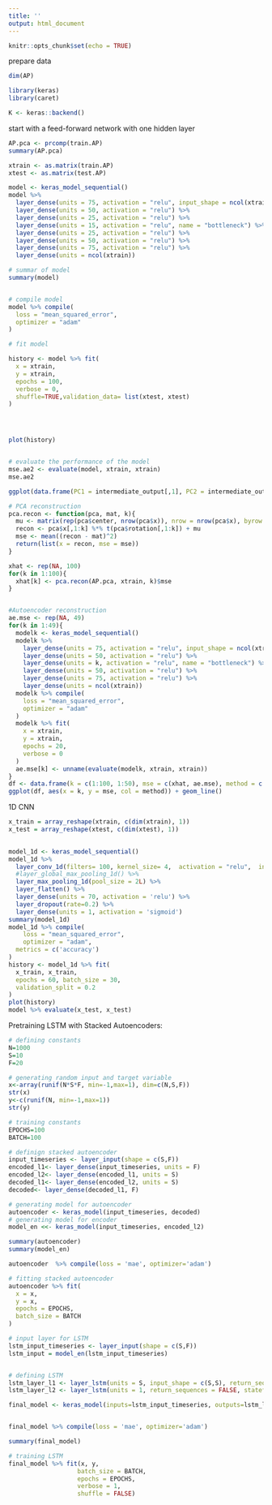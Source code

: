 ```yaml
---
title: ''
output: html_document
---
```


```r
knitr::opts_chunk$set(echo = TRUE)
```


prepare data
```r
dim(AP)

library(keras)
library(caret)

K <- keras::backend()
```


start with a feed-forward network with one hidden layer
```r

AP.pca <- prcomp(train.AP)
summary(AP.pca)

xtrain <- as.matrix(train.AP)
xtest <- as.matrix(test.AP)

model <- keras_model_sequential()
model %>%
  layer_dense(units = 75, activation = "relu", input_shape = ncol(xtrain)) %>%
  layer_dense(units = 50, activation = "relu") %>%
  layer_dense(units = 25, activation = "relu") %>%
  layer_dense(units = 15, activation = "relu", name = "bottleneck") %>%
  layer_dense(units = 25, activation = "relu") %>%
  layer_dense(units = 50, activation = "relu") %>%
  layer_dense(units = 75, activation = "relu") %>%
  layer_dense(units = ncol(xtrain))

# summar of model
summary(model) 


# compile model
model %>% compile(
  loss = "mean_squared_error", 
  optimizer = "adam"
)

# fit model

history <- model %>% fit(
  x = xtrain, 
  y = xtrain, 
  epochs = 100,
  verbose = 0,
  shuffle=TRUE,validation_data= list(xtest, xtest)
)




plot(history)


# evaluate the performance of the model
mse.ae2 <- evaluate(model, xtrain, xtrain)
mse.ae2

```


```r
ggplot(data.frame(PC1 = intermediate_output[,1], PC2 = intermediate_output[,2]), aes(x = PC1, y = PC2)) + geom_point()
```


```r
# PCA reconstruction
pca.recon <- function(pca, mat, k){
  mu <- matrix(rep(pca$center, nrow(pca$x)), nrow = nrow(pca$x), byrow = T)
  recon <- pca$x[,1:k] %*% t(pca$rotation[,1:k]) + mu
  mse <- mean((recon - mat)^2)
  return(list(x = recon, mse = mse))
}

xhat <- rep(NA, 100)
for(k in 1:100){
  xhat[k] <- pca.recon(AP.pca, xtrain, k)$mse
}


#Autoencoder reconstruction
ae.mse <- rep(NA, 49)
for(k in 1:49){
  modelk <- keras_model_sequential()
  modelk %>%
    layer_dense(units = 75, activation = "relu", input_shape = ncol(xtrain)) %>%
    layer_dense(units = 50, activation = "relu") %>%
    layer_dense(units = k, activation = "relu", name = "bottleneck") %>%
    layer_dense(units = 50, activation = "relu") %>%
    layer_dense(units = 75, activation = "relu") %>%
    layer_dense(units = ncol(xtrain))
  modelk %>% compile(
    loss = "mean_squared_error", 
    optimizer = "adam"
  )
  modelk %>% fit(
    x = xtrain, 
    y = xtrain, 
    epochs = 20,
    verbose = 0
  )
  ae.mse[k] <- unname(evaluate(modelk, xtrain, xtrain))
}
df <- data.frame(k = c(1:100, 1:50), mse = c(xhat, ae.mse), method = c(rep("pca", 100), rep("autoencoder", 50)))
ggplot(df, aes(x = k, y = mse, col = method)) + geom_line()
```



1D CNN 
```r
x_train = array_reshape(xtrain, c(dim(xtrain), 1))
x_test = array_reshape(xtest, c(dim(xtest), 1))

 
model_1d <- keras_model_sequential() 
model_1d %>% 
  layer_conv_1d(filters= 100, kernel_size= 4,  activation = "relu",  input_shape= c(100,1)) %>%
  #layer_global_max_pooling_1d() %>%
  layer_max_pooling_1d(pool_size = 2L) %>%
  layer_flatten() %>% 
  layer_dense(units = 70, activation = 'relu') %>%
  layer_dropout(rate=0.2) %>%
  layer_dense(units = 1, activation = 'sigmoid')
summary(model_1d)
model_1d %>% compile(
    loss = "mean_squared_error", 
    optimizer = "adam",
  metrics = c('accuracy')
)
history <- model_1d %>% fit(
  x_train, x_train, 
  epochs = 60, batch_size = 30, 
  validation_split = 0.2
)
plot(history)
model %>% evaluate(x_test, x_test)
```


Pretraining LSTM with Stacked Autoencoders:
```r
# defining constants
N=1000
S=10
F=20

# generating random input and target variable
x<-array(runif(N*S*F, min=-1,max=1), dim=c(N,S,F)) 
str(x)
y<-c(runif(N, min=-1,max=1)) 
str(y)

# training constants
EPOCHS=100
BATCH=100

# definign stacked autoencoder
input_timeseries <- layer_input(shape = c(S,F))
encoded_l1<- layer_dense(input_timeseries, units = F)
encoded_l2<- layer_dense(encoded_l1, units = S)
decoded_l1<- layer_dense(encoded_l2, units = S)
decoded<- layer_dense(decoded_l1, F)

# generating model for autoencoder
autoencoder <- keras_model(input_timeseries, decoded)
# generating model for encoder
model_en <<- keras_model(input_timeseries, encoded_l2)

summary(autoencoder)
summary(model_en)

autoencoder  %>% compile(loss = 'mae', optimizer='adam')

# fitting stacked autoencoder
autoencoder %>% fit(
  x = x, 
  y = x, 
  epochs = EPOCHS,
  batch_size = BATCH
)

# input layer for LSTM
lstm_input_timeseries <- layer_input(shape = c(S,F))
lstm_input = model_en(lstm_input_timeseries)


# defining LSTM
lstm_layer_l1 <- layer_lstm(units = S, input_shape = c(S,S), return_sequences = TRUE, stateful = FALSE)(lstm_input)
lstm_layer_l2 <- layer_lstm(units = 1, return_sequences = FALSE, stateful = FALSE)(lstm_layer_l1)

final_model <- keras_model(inputs=lstm_input_timeseries, outputs=lstm_layer_l2)


final_model %>% compile(loss = 'mae', optimizer='adam')

summary(final_model)

# training LSTM
final_model %>% fit(x, y, 
                   batch_size = BATCH, 
                   epochs = EPOCHS, 
                   verbose = 1, 
                   shuffle = FALSE)

```


